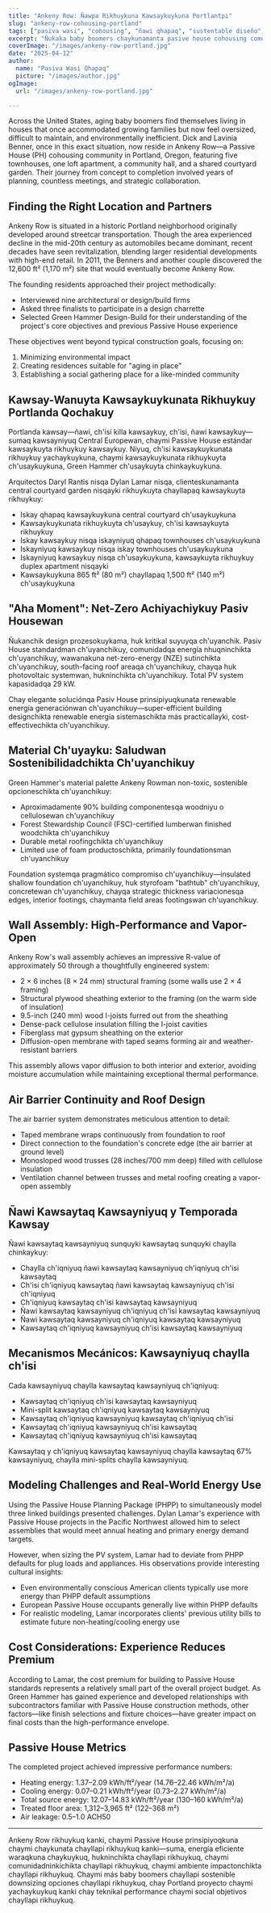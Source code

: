 ```yaml
---
title: "Ankeny Row: Ñawpa Rikhuykuna Kawsaykuykuna Portlantpi"
slug: "ankeny-row-cohousing-portland"
tags: ["pasiva wasi", "cohousing", "ñawi qhapaq", "sustentable diseño", "net-zero energía"]
excerpt: "Ñukaka baby boomers chaykunamanta pasive house cohousing comunidad kawsayta ruwasqayku Portland, Oregon, chaymi kawsayta chaykunamanta yachaykuyki, chaymi chaykunamanta kawsayta ruwasqayku."
coverImage: "/images/ankeny-row-portland.jpg"
date: "2025-04-12"
author:
  name: "Pasiva Wasi Qhapaq"
  picture: "/images/author.jpg"
ogImage:
  url: "/images/ankeny-row-portland.jpg"

---
```

Across the United States, aging baby boomers find themselves living in houses that once accommodated growing families but now feel oversized, difficult to maintain, and environmentally inefficient. Dick and Lavinia Benner, once in this exact situation, now reside in Ankeny Row—a Passive House (PH) cohousing community in Portland, Oregon, featuring five townhouses, one loft apartment, a community hall, and a shared courtyard garden. Their journey from concept to completion involved years of planning, countless meetings, and strategic collaboration.

## Finding the Right Location and Partners

Ankeny Row is situated in a historic Portland neighborhood originally developed around streetcar transportation. Though the area experienced decline in the mid-20th century as automobiles became dominant, recent decades have seen revitalization, blending larger residential developments with high-end retail. In 2011, the Benners and another couple discovered the 12,600 ft² (1,170 m²) site that would eventually become Ankeny Row.

The founding residents approached their project methodically:

- Interviewed nine architectural or design/build firms
- Asked three finalists to participate in a design charrette
- Selected Green Hammer Design-Build for their understanding of the project's core objectives and previous Passive House experience

These objectives went beyond typical construction goals, focusing on:

1. Minimizing environmental impact
2. Creating residences suitable for "aging in place"
3. Establishing a social gathering place for a like-minded community
## Kawsay-Wanuyta Kawsaykuykunata Rikhuykuy Portlanda Qochakuy

Portlanda kawsay—ñawi, ch'isi killa kawsaykuy, ch'isi, ñawi kawsaykuy—sumaq kawsayniyuq Central Europewan, chaymi Passive House estándar kawsaykuyta rikhuykuy kawsaykuy. Niyuq, ch'isi kawsaykuykunata rikhuykuy yachaykuykuna, chaymi kawsaykuykunata rikhuykuyta ch'usaykuykuna, Green Hammer ch'usaykuyta chinkaykuykuna.

Arquitectos Daryl Rantis nisqa Dylan Lamar nisqa, clienteskunamanta central courtyard garden nisqayki rikhuykuyta chayllapaq kawsaykuyta rikhuykuy:

- Iskay qhapaq kawsaykuykuna central courtyard ch'usaykuykuna
- Kawsaykuykunata rikhuykuyta ch'usaykuy, ch'isi kawsaykuyta rikhuykuy
- Iskay kawsaykuy nisqa iskayniyuq qhapaq townhouses ch'usaykuykuna
- Iskayniyuq kawsaykuy nisqa iskay townhouses ch'usaykuykuna
- Iskayniyuq kawsaykuy nisqa ch'usaykuykuna, kawsaykuyta rikhuykuy duplex apartment nisqayki
- Kawsaykuykuna 865 ft² (80 m²) chayllapaq 1,500 ft² (140 m²) ch'usaykuykuna
## "Aha Moment": Net-Zero Achiyachiykuy Pasiv Housewan

Ñukanchik design prozesokuykama, huk kritikal suyuyqa ch'uyanchik. Pasiv House standardman ch'uyanchikuy, comunidadqa energía nhuqninchikta ch'uyanchikuy, wawanakuna net-zero-energy (NZE) sutinchikta ch'uyanchikuy, south-facing roof areaqa ch'uyanchikuy, chayqa huk photovoltaic systemwan, hukninchikta ch'uyanchikuy. Total PV system kapasidadqa 29 kW.

Chay elegante soluciónqa Pasiv House prinsipiyuqkunata renewable energía generaciónwan ch'uyanchikuy—super-efficient building designchikta renewable energía sistemaschikta más practicallayki, cost-effectivechikta ch'uyanchikuy.

## Material Ch'uyayku: Saludwan Sostenibilidadchikta Ch'uyanchikuy

Green Hammer's material palette Ankeny Rowman non-toxic, sostenible opcioneschikta ch'uyanchikuy:

- Aproximadamente 90% building componentesqa woodniyu o cellulosewan ch'uyanchikuy
- Forest Stewardship Council (FSC)-certified lumberwan finished woodchikta ch'uyanchikuy
- Durable metal roofingchikta ch'uyanchikuy
- Limited use of foam productoschikta, primarily foundationsman ch'uyanchikuy

Foundation systemqa pragmático compromiso ch'uyanchikuy—insulated shallow foundation ch'uyanchikuy, huk styrofoam "bathtub" ch'uyanchikuy, concretewan ch'uyanchikuy, chayqa strategic thickness variacionesqa edges, interior footings, chaymanta field areas footingswan ch'uyanchikuy.
## Wall Assembly: High-Performance and Vapor-Open

Ankeny Row's wall assembly achieves an impressive R-value of approximately 50 through a thoughtfully engineered system:

- 2 × 6 inches (8 × 24 mm) structural framing (some walls use 2 × 4 framing)
- Structural plywood sheathing exterior to the framing (on the warm side of insulation)
- 9.5-inch (240 mm) wood I-joists furred out from the sheathing
- Dense-pack cellulose insulation filling the I-joist cavities
- Fiberglass mat gypsum sheathing on the exterior
- Diffusion-open membrane with taped seams forming air and weather-resistant barriers

This assembly allows vapor diffusion to both interior and exterior, avoiding moisture accumulation while maintaining exceptional thermal performance.

## Air Barrier Continuity and Roof Design

The air barrier system demonstrates meticulous attention to detail:

- Taped membrane wraps continuously from foundation to roof
- Direct connection to the foundation's concrete edge (the air barrier at ground level)
- Monosloped wood trusses (28 inches/700 mm deep) filled with cellulose insulation
- Ventilation channel between trusses and metal roofing creating a vapor-open assembly
## Ñawi Kawsaytaq Kawsayniyuq y Temporada Kawsay

Ñawi kawsaytaq kawsayniyuq sunquyki kawsaytaq sunquyki chaylla chinkaykuy:

- Chaylla ch'iqniyuq ñawi kawsaytaq kawsayniyuq ch'iqniyuq ch'isi kawsaytaq
- Ch'isi ch'iqniyuq kawsaytaq ñawi kawsaytaq kawsayniyuq ch'isi ch'iqniyuq
- Ch'iqniyuq kawsaytaq ch'isi kawsaytaq kawsayniyuq
- Ñawi kawsaytaq kawsayniyuq ch'iqniyuq ch'isi kawsaytaq kawsayniyuq
- Ñawi kawsaytaq kawsayniyuq ch'iqniyuq kawsaytaq kawsayniyuq
- Kawsaytaq ch'iqniyuq kawsayniyuq ch'isi kawsaytaq kawsayniyuq

## Mecanismos Mecánicos: Kawsayniyuq chaylla ch'isi

Cada kawsayniyuq chaylla kawsaytaq kawsayniyuq ch'iqniyuq:

- Kawsaytaq ch'iqniyuq ch'isi kawsaytaq kawsayniyuq
- Mini-split kawsaytaq ch'iqniyuq kawsaytaq kawsayniyuq
- Kawsaytaq ch'iqniyuq kawsayniyuq kawsaytaq ch'iqniyuq ch'isi
- Kawsaytaq ch'iqniyuq kawsayniyuq ch'isi kawsaytaq
- Kawsaytaq ch'iqniyuq kawsayniyuq ch'isi kawsaytaq

Kawsaytaq y ch'iqniyuq kawsaytaq kawsayniyuq chaylla kawsaytaq 67% kawsayniyuq, chaylla mini-splits chaylla kawsayniyuq.
## Modeling Challenges and Real-World Energy Use

Using the Passive House Planning Package (PHPP) to simultaneously model three linked buildings presented challenges. Dylan Lamar's experience with Passive House projects in the Pacific Northwest allowed him to select assemblies that would meet annual heating and primary energy demand targets.

However, when sizing the PV system, Lamar had to deviate from PHPP defaults for plug loads and appliances. His observations provide interesting cultural insights:

- Even environmentally conscious American clients typically use more energy than PHPP default assumptions
- European Passive House occupants generally live within PHPP defaults
- For realistic modeling, Lamar incorporates clients' previous utility bills to estimate future non-heating/cooling energy use

## Cost Considerations: Experience Reduces Premium

According to Lamar, the cost premium for building to Passive House standards represents a relatively small part of the overall project budget. As Green Hammer has gained experience and developed relationships with subcontractors familiar with Passive House construction methods, other factors—like finish selections and fixture choices—have greater impact on final costs than the high-performance envelope.
## Passive House Metrics

The completed project achieved impressive performance numbers:

- Heating energy: 1.37–2.09 kWh/ft²/year (14.76–22.46 kWh/m²/a)
- Cooling energy: 0.07–0.21 kWh/ft²/year (0.73–2.27 kWh/m²/a)
- Total source energy: 12.07–14.83 kWh/ft²/year (130–160 kWh/m²/a)
- Treated floor area: 1,312–3,965 ft² (122–368 m²)
- Air leakage: 0.5–1.0 ACH50

---

Ankeny Row rikhuykuq kanki, chaymi Passive House prinsipiyoqkuna chaymi chaykunata chayllapi rikhuykuq kanki—suma, energía eficiente waraqkuna chaykuykuq, hukninchikta chayllapi rikhuykuq, chaymi comunidadninkichikta chayllapi rikhuykuq, chaymi ambiente impactonchikta chayllapi rikhuykuq. Chaymi más baby boomers chayllapi sostenible downsizing opciones chayllapi rikhuykuq, chay Portland proyecto chaymi yachaykuykuq kanki chay teknikal performance chaymi social objetivos chayllapi rikhuykuq.
